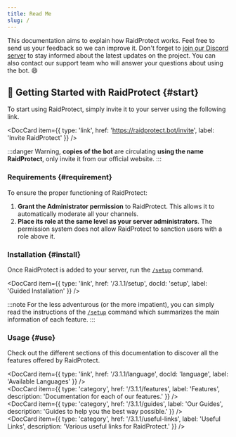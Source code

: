 ```yaml
---
title: Read Me
slug: /
---
```



This documentation aims to explain how RaidProtect works. Feel free to send us your feedback so we can improve it.
Don't forget to [join our Discord server](https://raidprotect.bot/discord) to stay informed about the latest updates on the project. You can also contact our support team who will answer your questions about using the bot. 😄

## 🚀 Getting Started with RaidProtect {#start}

To start using RaidProtect, simply invite it to your server using the following link.

<DocCard item={{ type: 'link', href: 'https://raidprotect.bot/invite', label: 'Invite RaidProtect' }} />
<br />

:::danger
Warning, **copies of the bot** are circulating **using the name RaidProtect**, only invite it from our official website.
:::

### Requirements {#requirement}

To ensure the proper functioning of RaidProtect:
1. **Grant the Administrator permission** to RaidProtect. This allows it to automatically moderate all your channels.
2. **Place its role at the same level as your server administrators**. The permission system does not allow RaidProtect to sanction users with a role above it.

### Installation {#install}

Once RaidProtect is added to your server, run the [`/setup`](./setup.md#install) command.

<DocCard item={{ type: 'link', href: '/3.1.1/setup', docId: 'setup', label: 'Guided Installation' }} />
<br />

:::note
For the less adventurous (or the more impatient), you can simply read the instructions of the [`/setup`](./setup.md#advanced) command which summarizes the main information of each feature.
:::

### Usage {#use}

Check out the different sections of this documentation to discover all the features offered by RaidProtect.

<DocCard item={{ type: 'link', href: '/3.1.1/language', docId: 'language', label: 'Available Languages' }} />
<br />
<DocCard item={{ type: 'category', href: '/3.1.1/features', label: 'Features', description: 'Documentation for each of our features.' }} />
<br />
<DocCard item={{ type: 'category', href: '/3.1.1/guides', label: 'Our Guides', description: 'Guides to help you the best way possible.' }} />
<br />
<DocCard item={{ type: 'category', href: '/3.1.1/useful-links', label: 'Useful Links', description: 'Various useful links for RaidProtect.' }} />
<br />
